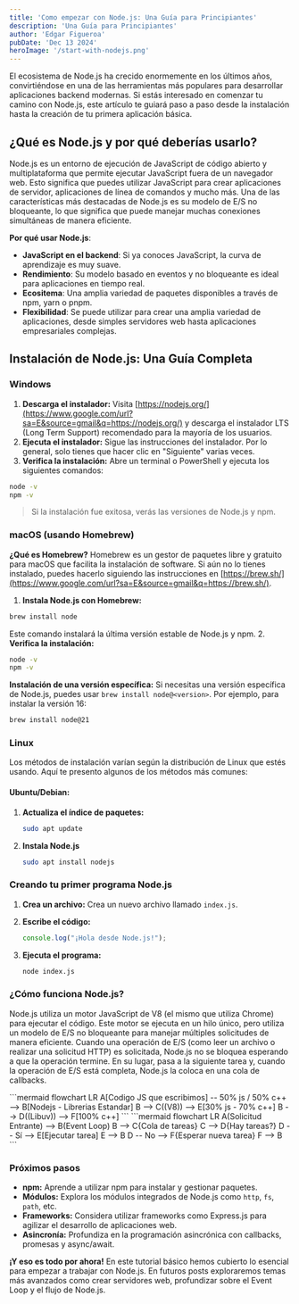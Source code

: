 ```yaml
---
title: 'Como empezar con Node.js: Una Guía para Principiantes'
description: 'Una Guía para Principiantes'
author: 'Edgar Figueroa'
pubDate: 'Dec 13 2024'
heroImage: '/start-with-nodejs.png'
---
```



El ecosistema de Node.js ha crecido enormemente en los últimos años, convirtiéndose en una de las herramientas más populares para desarrollar aplicaciones backend modernas. Si estás interesado en comenzar tu camino con Node.js, este artículo te guiará paso a paso desde la instalación hasta la creación de tu primera aplicación básica.

## ¿Qué es Node.js y por qué deberías usarlo?

Node.js es un entorno de ejecución de JavaScript de código abierto y multiplataforma que permite ejecutar JavaScript fuera de un navegador web. Esto significa que puedes utilizar JavaScript para crear aplicaciones de servidor, aplicaciones de línea de comandos y mucho más. Una de las características más destacadas de Node.js es su modelo de E/S no bloqueante, lo que significa que puede manejar muchas conexiones simultáneas de manera eficiente.

**Por qué usar Node.js**:

- **JavaScript en el backend**: Si ya conoces JavaScript, la curva de aprendizaje es muy suave.
- **Rendimiento**: Su modelo basado en eventos y no bloqueante es ideal para aplicaciones en tiempo real.
- **Ecositema**: Una amplia variedad de paquetes disponibles a través de npm, yarn o pnpm.
- **Flexibilidad**: Se puede utilizar para crear una amplia variedad de aplicaciones, desde simples servidores web hasta aplicaciones empresariales complejas.


## Instalación de Node.js: Una Guía Completa

### **Windows**

1.  **Descarga el instalador:**  Visita  [https://nodejs.org/](https://www.google.com/url?sa=E&source=gmail&q=https://nodejs.org/)  y descarga el instalador LTS (Long Term Support) recomendado para la mayoría de los usuarios.
2.  **Ejecuta el instalador:**  Sigue las instrucciones del instalador. Por lo general, solo tienes que hacer clic en "Siguiente" varias veces.
3.  **Verifica la instalación:**  Abre un terminal o PowerShell y ejecuta los siguientes comandos:

```bash
node -v
npm -v
```

> Si la instalación fue exitosa, verás las versiones de Node.js y npm.

### **macOS (usando Homebrew)**

**¿Qué es Homebrew?**  Homebrew es un gestor de paquetes libre y gratuito para macOS que facilita la instalación de software. Si aún no lo tienes instalado, puedes hacerlo siguiendo las instrucciones en  [https://brew.sh/](https://www.google.com/url?sa=E&source=gmail&q=https://brew.sh/).

1.  **Instala Node.js con Homebrew:**
        
```bash
brew install node
```
Este comando instalará la última versión estable de Node.js y npm.
2.  **Verifica la instalación:**
    
```bash
node -v
npm -v
```
    
**Instalación de una versión específica:**  Si necesitas una versión específica de Node.js, puedes usar  `brew install node@<version>`. Por ejemplo, para instalar la versión 16:

```bash
brew install node@21
```

### **Linux**

Los métodos de instalación varían según la distribución de Linux que estés usando. Aquí te presento algunos de los métodos más comunes:

#### **Ubuntu/Debian:**

1.  **Actualiza el índice de paquetes:**
    ```bash
    sudo apt update
    ```
    
2.  **Instala Node.js**
    ```bash
    sudo apt install nodejs
    ```

### **Creando tu primer programa Node.js**

1.  **Crea un archivo:**  Crea un nuevo archivo llamado  `index.js`.
2.  **Escribe el código:**
    ```js
    console.log("¡Hola desde Node.js!");
    ```
    
3.  **Ejecuta el programa:**
    ```bash
    node index.js
    ```
    

### **¿Cómo funciona Node.js?**

Node.js utiliza un motor JavaScript de V8 (el mismo que utiliza Chrome) para ejecutar el código. 
Este motor se ejecuta en un hilo único, pero utiliza un modelo de E/S no bloqueante para manejar múltiples 
solicitudes de manera eficiente. Cuando una operación de E/S (como leer un archivo o realizar una solicitud HTTP)
es solicitada, Node.js no se bloquea esperando a que la operación termine. En su lugar, pasa a la siguiente tarea y,
cuando la operación de E/S está completa, Node.js la coloca en una cola de callbacks.

<Mermaid>
```mermaid
flowchart LR
A[Codigo JS que escribimos] -- 50% js / 50% c++ --> B[Nodejs - Librerias Estandar]
B --> C((V8)) --> E[30% js - 70% c++]
B --> D((Libuv)) --> F[100% c++]
```
</Mermaid>

<Mermaid>
```mermaid
flowchart LR
	A(Solicitud Entrante) --> B(Event Loop)
	B --> C{Cola de tareas}
	C --> D{Hay tareas?}
	D -- Sí --> E[Ejecutar tarea]
	E --> B
	D -- No --> F{Esperar nueva tarea}
	F --> B
```
</Mermaid>

### **Próximos pasos**

-   **npm:**  Aprende a utilizar npm para instalar y gestionar paquetes.
-   **Módulos:**  Explora los módulos integrados de Node.js como  `http`,  `fs`,  `path`, etc.
-   **Frameworks:**  Considera utilizar frameworks como Express.js para agilizar el desarrollo de aplicaciones web.
-   **Asincronía:**  Profundiza en la programación asincrónica con callbacks, promesas y async/await.

**¡Y eso es todo por ahora!**  En este tutorial básico hemos cubierto lo esencial para empezar a trabajar con 
Node.js. En futuros posts exploraremos temas más avanzados como crear servidores web, 
profundizar sobre el Event Loop y el flujo de Node.js.
